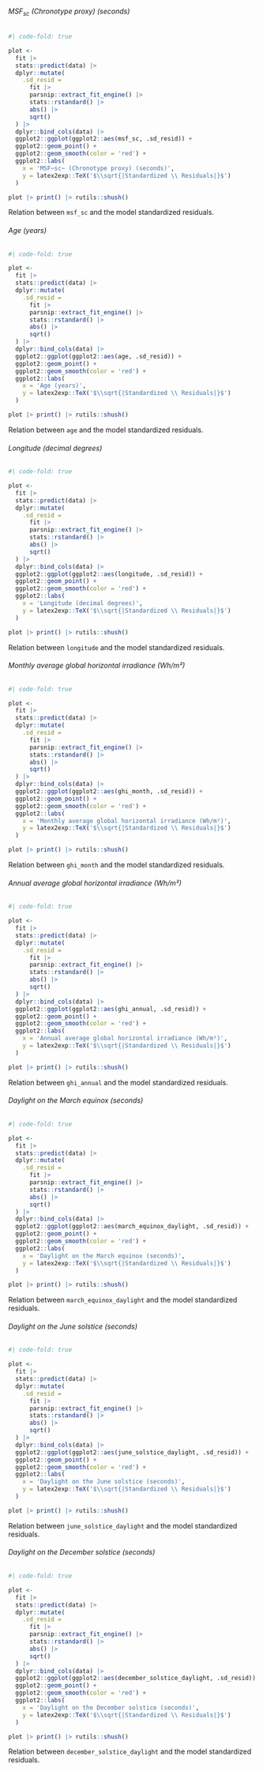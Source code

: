 :::: {.panel-tabset}
###### MSF~sc~ (Chronotype proxy) (seconds)

::: {#tbl-sm-5-full-model-diag-homoscedasticity-msf-sc}
```r
#| code-fold: true

plot <-
  fit |>
  stats::predict(data) |>
  dplyr::mutate(
    .sd_resid =
      fit |>
      parsnip::extract_fit_engine() |>
      stats::rstandard() |>
      abs() |>
      sqrt()
  ) |>
  dplyr::bind_cols(data) |>
  ggplot2::ggplot(ggplot2::aes(msf_sc, .sd_resid)) +
  ggplot2::geom_point() +
  ggplot2::geom_smooth(color = 'red') +
  ggplot2::labs(
    x = 'MSF~sc~ (Chronotype proxy) (seconds)',
    y = latex2exp::TeX('$\\sqrt{|Standardized \\ Residuals|}$')
  )

plot |> print() |> rutils::shush()
```

Relation between `msf_sc` and the model standardized residuals.
:::

###### Age (years)

::: {#tbl-sm-5-full-model-diag-homoscedasticity-age}
```r
#| code-fold: true

plot <-
  fit |>
  stats::predict(data) |>
  dplyr::mutate(
    .sd_resid =
      fit |>
      parsnip::extract_fit_engine() |>
      stats::rstandard() |>
      abs() |>
      sqrt()
  ) |>
  dplyr::bind_cols(data) |>
  ggplot2::ggplot(ggplot2::aes(age, .sd_resid)) +
  ggplot2::geom_point() +
  ggplot2::geom_smooth(color = 'red') +
  ggplot2::labs(
    x = 'Age (years)',
    y = latex2exp::TeX('$\\sqrt{|Standardized \\ Residuals|}$')
  )

plot |> print() |> rutils::shush()
```

Relation between `age` and the model standardized residuals.
:::

###### Longitude (decimal degrees)

::: {#tbl-sm-5-full-model-diag-homoscedasticity-longitude}
```r
#| code-fold: true

plot <-
  fit |>
  stats::predict(data) |>
  dplyr::mutate(
    .sd_resid =
      fit |>
      parsnip::extract_fit_engine() |>
      stats::rstandard() |>
      abs() |>
      sqrt()
  ) |>
  dplyr::bind_cols(data) |>
  ggplot2::ggplot(ggplot2::aes(longitude, .sd_resid)) +
  ggplot2::geom_point() +
  ggplot2::geom_smooth(color = 'red') +
  ggplot2::labs(
    x = 'Longitude (decimal degrees)',
    y = latex2exp::TeX('$\\sqrt{|Standardized \\ Residuals|}$')
  )

plot |> print() |> rutils::shush()
```

Relation between `longitude` and the model standardized residuals.
:::

###### Monthly average global horizontal irradiance (Wh/m²)

::: {#tbl-sm-5-full-model-diag-homoscedasticity-ghi-month}
```r
#| code-fold: true

plot <-
  fit |>
  stats::predict(data) |>
  dplyr::mutate(
    .sd_resid =
      fit |>
      parsnip::extract_fit_engine() |>
      stats::rstandard() |>
      abs() |>
      sqrt()
  ) |>
  dplyr::bind_cols(data) |>
  ggplot2::ggplot(ggplot2::aes(ghi_month, .sd_resid)) +
  ggplot2::geom_point() +
  ggplot2::geom_smooth(color = 'red') +
  ggplot2::labs(
    x = 'Monthly average global horizontal irradiance (Wh/m²)',
    y = latex2exp::TeX('$\\sqrt{|Standardized \\ Residuals|}$')
  )

plot |> print() |> rutils::shush()
```

Relation between `ghi_month` and the model standardized residuals.
:::

###### Annual average global horizontal irradiance (Wh/m²)

::: {#tbl-sm-5-full-model-diag-homoscedasticity-ghi-annual}
```r
#| code-fold: true

plot <-
  fit |>
  stats::predict(data) |>
  dplyr::mutate(
    .sd_resid =
      fit |>
      parsnip::extract_fit_engine() |>
      stats::rstandard() |>
      abs() |>
      sqrt()
  ) |>
  dplyr::bind_cols(data) |>
  ggplot2::ggplot(ggplot2::aes(ghi_annual, .sd_resid)) +
  ggplot2::geom_point() +
  ggplot2::geom_smooth(color = 'red') +
  ggplot2::labs(
    x = 'Annual average global horizontal irradiance (Wh/m²)',
    y = latex2exp::TeX('$\\sqrt{|Standardized \\ Residuals|}$')
  )

plot |> print() |> rutils::shush()
```

Relation between `ghi_annual` and the model standardized residuals.
:::

###### Daylight on the March equinox (seconds)

::: {#tbl-sm-5-full-model-diag-homoscedasticity-march-equinox-daylight}
```r
#| code-fold: true

plot <-
  fit |>
  stats::predict(data) |>
  dplyr::mutate(
    .sd_resid =
      fit |>
      parsnip::extract_fit_engine() |>
      stats::rstandard() |>
      abs() |>
      sqrt()
  ) |>
  dplyr::bind_cols(data) |>
  ggplot2::ggplot(ggplot2::aes(march_equinox_daylight, .sd_resid)) +
  ggplot2::geom_point() +
  ggplot2::geom_smooth(color = 'red') +
  ggplot2::labs(
    x = 'Daylight on the March equinox (seconds)',
    y = latex2exp::TeX('$\\sqrt{|Standardized \\ Residuals|}$')
  )

plot |> print() |> rutils::shush()
```

Relation between `march_equinox_daylight` and the model standardized residuals.
:::

###### Daylight on the June solstice (seconds)

::: {#tbl-sm-5-full-model-diag-homoscedasticity-june-solstice-daylight}
```r
#| code-fold: true

plot <-
  fit |>
  stats::predict(data) |>
  dplyr::mutate(
    .sd_resid =
      fit |>
      parsnip::extract_fit_engine() |>
      stats::rstandard() |>
      abs() |>
      sqrt()
  ) |>
  dplyr::bind_cols(data) |>
  ggplot2::ggplot(ggplot2::aes(june_solstice_daylight, .sd_resid)) +
  ggplot2::geom_point() +
  ggplot2::geom_smooth(color = 'red') +
  ggplot2::labs(
    x = 'Daylight on the June solstice (seconds)',
    y = latex2exp::TeX('$\\sqrt{|Standardized \\ Residuals|}$')
  )

plot |> print() |> rutils::shush()
```

Relation between `june_solstice_daylight` and the model standardized residuals.
:::

###### Daylight on the December solstice (seconds)

::: {#tbl-sm-5-full-model-diag-homoscedasticity-december-solstice-daylight}
```r
#| code-fold: true

plot <-
  fit |>
  stats::predict(data) |>
  dplyr::mutate(
    .sd_resid =
      fit |>
      parsnip::extract_fit_engine() |>
      stats::rstandard() |>
      abs() |>
      sqrt()
  ) |>
  dplyr::bind_cols(data) |>
  ggplot2::ggplot(ggplot2::aes(december_solstice_daylight, .sd_resid)) +
  ggplot2::geom_point() +
  ggplot2::geom_smooth(color = 'red') +
  ggplot2::labs(
    x = 'Daylight on the December solstice (seconds)',
    y = latex2exp::TeX('$\\sqrt{|Standardized \\ Residuals|}$')
  )

plot |> print() |> rutils::shush()
```

Relation between `december_solstice_daylight` and the model standardized residuals.
:::
::::
